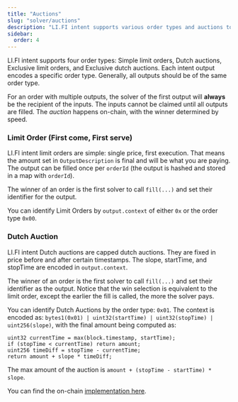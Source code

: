 ```yaml
---
title: "Auctions"
slug: "solver/auctions"
description: "LI.FI intent supports various order types and auctions to get the best price for users. Solvers compete in these auctions through various means."
sidebar:
  order: 4
---
```


LI.FI intent supports four order types: Simple limit orders, Dutch auctions, Exclusive limit orders, and Exclusive dutch auctions. Each intent output encodes a specific order type. Generally, all outputs should be of the same order type.

For an order with multiple outputs, the solver of the first output will **always** be the recipient of the inputs. The inputs cannot be claimed until all outputs are filled. The _auction_ happens on-chain, with the winner determined by speed.

### Limit Order (First come, First serve)

LI.FI intent limit orders are simple: single price, first execution. That means the amount set in `OutputDescription` is final and will be what you are paying. The output can be filled once per `orderId` (the output is hashed and stored in a map with `orderId`).

The winner of an order is the first solver to call `fill(...)` and set their identifier for the output.

You can identify Limit Orders by `output.context` of either `0x` or the order type `0x00`.

### Dutch Auction

LI.FI intent Dutch auctions are capped dutch auctions. They are fixed in price before and after certain timestamps. The slope, startTime, and stopTime are encoded in `output.context`.

The winner of an order is the first solver to call `fill(...)` and set their identifier as the output. Notice that the win selection is equivalent to the limit order, except the earlier the fill is called, the more the solver pays.

You can identify Dutch Auctions by the order type: `0x01`. The context is encoded as: `bytes1(0x01) | uint32(startTime) | uint32(stopTime) | uint256(slope)`, with the final amount being computed as:

```solidity
uint32 currentTime = max(block.timestamp, startTime);
if (stopTime < currentTime) return amount;
uint256 timeDiff = stopTime - currentTime;
return amount + slope * timeDiff;
```

The max amount of the auction is `amount + (stopTime - startTime) * slope`.

You can find the on-chain [implementation here](https://github.com/openintentsframework/oif-contracts/blob/main/src/output/coin/OutputSettlerCoin.sol#L60).